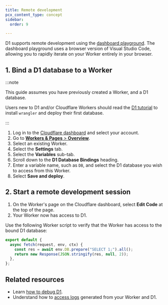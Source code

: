 ```yaml
---
title: Remote development
pcx_content_type: concept
sidebar:
  order: 9

---
```


D1 supports remote development using the [dashboard playground](/workers/playground/#use-the-playground). The dashboard playground uses a browser version of Visual Studio Code, allowing you to rapidly iterate on your Worker entirely in your browser.

## 1. Bind a D1 database to a Worker

:::note


This guide assumes you have previously created a Worker, and a D1 database.

Users new to D1 and/or Cloudflare Workers should read the [D1 tutorial](/d1/get-started/) to install `wrangler` and deploy their first database.


:::

1. Log in to the [Cloudflare dashboard](https://dash.cloudflare.com) and select your account.
2. Go to [**Workers & Pages** > **Overview**](https://dash.cloudflare.com/?to=/:account/workers-and-pages).
3. Select an existing Worker.
4. Select the **Settings** tab.
5. Select the **Variables** sub-tab.
6. Scroll down to the **D1 Database Bindings** heading.
7. Enter a variable name, such as `DB`, and select the D1 database you wish to access from this Worker.
8. Select **Save and deploy**.

## 2. Start a remote development session

1. On the Worker's page on the Cloudflare dashboard, select **Edit Code** at the top of the page.
2. Your Worker now has access to D1.

Use the following Worker script to verify that the Worker has access to the bound D1 database:

```js
export default {
  async fetch(request, env, ctx) {
    const res = await env.DB.prepare("SELECT 1;").all();
    return new Response(JSON.stringify(res, null, 2));
  },
};
```

## Related resources

* Learn [how to debug D1](/d1/observability/debug-d1/).
* Understand how to [access logs](/workers/observability/logs/) generated from your Worker and D1.
